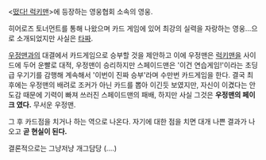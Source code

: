<[[떴다! 럭키맨]]>에 등장하는 영웅협회 소속의 영웅.

히어로즈 토너먼트를 통해 나왔으며 카드 게임에 있어 최강의 실력을 자랑하는 영웅...으로 소개되었지만 사실은 [[타짜]].

[[우정맨]]과의 대결에서 카드게임으로 승부할 것을 제안하고 이에 우정맨은 [[럭키맨]]을 사이드에 두어 운빨로 대적, 우정맨이 승리하지만 스페이드맨은 '이건 연습게임!'이라는 초딩급 우기기를 감행해 계속해서 '이번이 진짜 승부'라며 수만번 카드게임을 한다. 결국 최후에는 우정맨의 배려로 조커가 아닌 카드를 뽑아 이긴듯 보였지만, 자신이 이겼다는 안도감 때문에 기력이 빠져 쓰러진 스페이드맨의 패배, 하지만 사실 그것은 '''우정맨의 페이크 였다.'''
무서운 우정맨.

그 후 카드점을 치거나 하는 역으로 나온다.
자기에 대한 점을 치면 대개 나쁜 결과가 나오고 '''곧 현실이 된다.'''

결론적으로는 그냥저냥 개그담당 (....)

